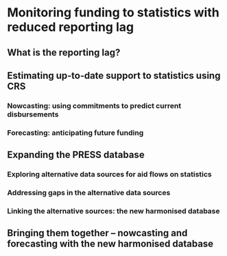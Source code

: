 # Monitoring funding to statistics with reduced reporting lag

## What is the reporting lag?



## Estimating up‐to‐date support to statistics using CRS


### Nowcasting: using commitments to predict current disbursements

### Forecasting: anticipating future funding



## Expanding the PRESS database

### Exploring alternative data sources for aid flows on statistics

### Addressing gaps in the alternative data sources

### Linking the alternative sources: the new harmonised database


## Bringing them together – nowcasting and forecasting with the new harmonised database